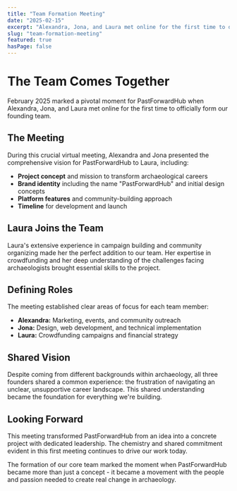 ```yaml
---
title: "Team Formation Meeting"
date: "2025-02-15"
excerpt: "Alexandra, Jona, and Laura met online for the first time to discuss the PastForwardHub vision and officially form the team."
slug: "team-formation-meeting"
featured: true
hasPage: false
---
```


# The Team Comes Together

February 2025 marked a pivotal moment for PastForwardHub when Alexandra, Jona, and Laura met online for the first time to officially form our founding team.

## The Meeting

During this crucial virtual meeting, Alexandra and Jona presented the comprehensive vision for PastForwardHub to Laura, including:

- **Project concept** and mission to transform archaeological careers
- **Brand identity** including the name "PastForwardHub" and initial design concepts
- **Platform features** and community-building approach
- **Timeline** for development and launch

## Laura Joins the Team

Laura's extensive experience in campaign building and community organizing made her the perfect addition to our team. Her expertise in crowdfunding and her deep understanding of the challenges facing archaeologists brought essential skills to the project.

## Defining Roles

The meeting established clear areas of focus for each team member:

- **Alexandra:** Marketing, events, and community outreach
- **Jona:** Design, web development, and technical implementation
- **Laura:** Crowdfunding campaigns and financial strategy

## Shared Vision

Despite coming from different backgrounds within archaeology, all three founders shared a common experience: the frustration of navigating an unclear, unsupportive career landscape. This shared understanding became the foundation for everything we're building.

## Looking Forward

This meeting transformed PastForwardHub from an idea into a concrete project with dedicated leadership. The chemistry and shared commitment evident in this first meeting continues to drive our work today.

The formation of our core team marked the moment when PastForwardHub became more than just a concept - it became a movement with the people and passion needed to create real change in archaeology.
